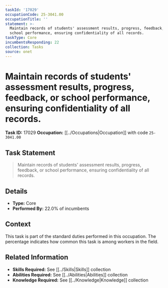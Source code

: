 ```yaml
---
taskId: '17029'
occupationCode: 25-3041.00
occupationTitle: ''
statement: >-
  Maintain records of students' assessment results, progress, feedback, or
  school performance, ensuring confidentiality of all records.
taskType: Core
incumbentsResponding: 22
collection: Tasks
source: onet
---
```

# Maintain records of students' assessment results, progress, feedback, or school performance, ensuring confidentiality of all records.

**Task ID:** 17029
**Occupation:** [[../Occupations|Occupation]] with code `25-3041.00`

## Task Statement

> Maintain records of students' assessment results, progress, feedback, or school performance, ensuring confidentiality of all records.

## Details

- **Type:** Core
- **Performed By:** 22.0% of incumbents

## Context

This task is part of the standard duties performed in this occupation. The percentage indicates how common this task is among workers in the field.

## Related Information

- **Skills Required:** See [[../Skills|Skills]] collection
- **Abilities Required:** See [[../Abilities|Abilities]] collection
- **Knowledge Required:** See [[../Knowledge|Knowledge]] collection

